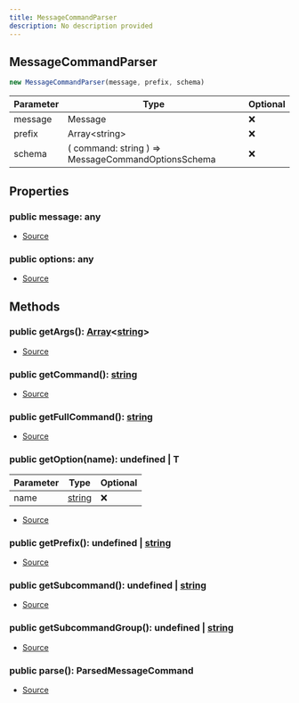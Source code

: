 ```yaml
---
title: MessageCommandParser
description: No description provided
---
```



## MessageCommandParser


```typescript
new MessageCommandParser(message, prefix, schema)
```
| Parameter | Type | Optional |
| ----------- | ----------- | ----------- |
| message | Message | ❌ |
| prefix | Array\<string> | ❌ |
| schema | (   command: string ) => MessageCommandOptionsSchema | ❌ |


## Properties
### public message: any
- [Source](https://github.com/underctrl-io/commandkit/blob/98b939d6fdf8beaae597b4dc0351a139da52ee8d/packages/commandkit/src/app/commands/MessageCommandParser.ts#L34)
### public options: any
- [Source](https://github.com/underctrl-io/commandkit/blob/98b939d6fdf8beaae597b4dc0351a139da52ee8d/packages/commandkit/src/app/commands/MessageCommandParser.ts#L44)

## Methods
### public getArgs(): [Array](https://developer.mozilla.org/en-US/docs/Web/JavaScript/Reference/Global_Objects/Array)\<[string](https://developer.mozilla.org/en-US/docs/Web/JavaScript/Reference/Global_Objects/String)>
- [Source](https://github.com/underctrl-io/commandkit/blob/98b939d6fdf8beaae597b4dc0351a139da52ee8d/packages/commandkit/src/app/commands/MessageCommandParser.ts#L39)
### public getCommand(): [string](https://developer.mozilla.org/en-US/docs/Web/JavaScript/Reference/Global_Objects/String)
- [Source](https://github.com/underctrl-io/commandkit/blob/98b939d6fdf8beaae597b4dc0351a139da52ee8d/packages/commandkit/src/app/commands/MessageCommandParser.ts#L56)
### public getFullCommand(): [string](https://developer.mozilla.org/en-US/docs/Web/JavaScript/Reference/Global_Objects/String)
- [Source](https://github.com/underctrl-io/commandkit/blob/98b939d6fdf8beaae597b4dc0351a139da52ee8d/packages/commandkit/src/app/commands/MessageCommandParser.ts#L76)
### public getOption(name): undefined | T
| Parameter | Type | Optional |
| ----------- | ----------- | ----------- |
| name | [string](https://developer.mozilla.org/en-US/docs/Web/JavaScript/Reference/Global_Objects/String) | ❌ |


- [Source](https://github.com/underctrl-io/commandkit/blob/98b939d6fdf8beaae597b4dc0351a139da52ee8d/packages/commandkit/src/app/commands/MessageCommandParser.ts#L52)
### public getPrefix(): undefined | [string](https://developer.mozilla.org/en-US/docs/Web/JavaScript/Reference/Global_Objects/String)
- [Source](https://github.com/underctrl-io/commandkit/blob/98b939d6fdf8beaae597b4dc0351a139da52ee8d/packages/commandkit/src/app/commands/MessageCommandParser.ts#L68)
### public getSubcommand(): undefined | [string](https://developer.mozilla.org/en-US/docs/Web/JavaScript/Reference/Global_Objects/String)
- [Source](https://github.com/underctrl-io/commandkit/blob/98b939d6fdf8beaae597b4dc0351a139da52ee8d/packages/commandkit/src/app/commands/MessageCommandParser.ts#L60)
### public getSubcommandGroup(): undefined | [string](https://developer.mozilla.org/en-US/docs/Web/JavaScript/Reference/Global_Objects/String)
- [Source](https://github.com/underctrl-io/commandkit/blob/98b939d6fdf8beaae597b4dc0351a139da52ee8d/packages/commandkit/src/app/commands/MessageCommandParser.ts#L64)
### public parse(): ParsedMessageCommand
- [Source](https://github.com/underctrl-io/commandkit/blob/98b939d6fdf8beaae597b4dc0351a139da52ee8d/packages/commandkit/src/app/commands/MessageCommandParser.ts#L82)